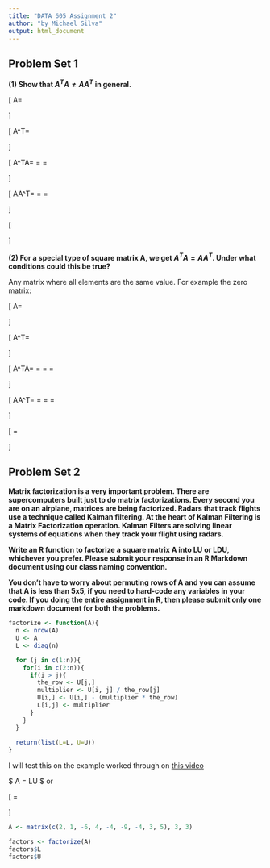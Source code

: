 ```yaml
---
title: "DATA 605 Assignment 2"
author: "by Michael Silva"
output: html_document
---
```


## Problem Set 1

**(1) Show that $A^TA \neq AA^T$ in general.**

\[ A=\begin{bmatrix}
  a & b \\
  c & d
  \end{bmatrix}
\]

\[ A^T=\begin{bmatrix}
  a & c \\
  b & d
  \end{bmatrix}
\]

\[ A^TA=
  \begin{bmatrix}
  a & c \\
  b & d
  \end{bmatrix} \times
  \begin{bmatrix}
  a & b \\
  c & d
  \end{bmatrix} = \begin{bmatrix}
  a \times a + c \times c & c \times a + c \times c \\
  b \times b + d \times d & b \times d + d \times d
  \end{bmatrix} = \begin{bmatrix}
  a^2 + c^2 & ac + c^2 \\
  b^2 + d^2 & bd + d^2
  \end{bmatrix} 
\]

\[ AA^T=\begin{bmatrix}
  a & b \\
  c & d
  \end{bmatrix} \times
  \begin{bmatrix}
  a & c \\
  b & d
  \end{bmatrix} = \begin{bmatrix}
  a \times a + b \times b & a \times c + b \times d \\
  c \times a + d \times d & c \times c + d \times d
  \end{bmatrix} = \begin{bmatrix}
  a^2 + b^2 & ac + bd \\
  ac + d^2 & c^2 + d^2
  \end{bmatrix} 
\]

\[
\begin{bmatrix}
  a^2 + c^2 & ac + c^2 \\
  b^2 + d^2 & bd + d^2
  \end{bmatrix} 
  \neq
  \begin{bmatrix}
  a^2 + b^2 & ac + bd \\
  ac + d^2 & c^2 + d^2
  \end{bmatrix} 
\]

**(2) For a special type of square matrix A, we get $A^TA = AA^T$. Under what conditions could this be true?**

Any matrix where all elements are the same value.  For example the zero matrix:

\[ A=\begin{bmatrix}
  0 & 0 \\
  0 & 0
  \end{bmatrix}
\]

\[ A^T=\begin{bmatrix}
  0 & 0 \\
  0 & 0
  \end{bmatrix}
\]

\[ A^TA=
  \begin{bmatrix}
  0 & 0 \\
  0 & 0
  \end{bmatrix} \times
  \begin{bmatrix}
  0 & 0 \\
  0 & 0
  \end{bmatrix} = \begin{bmatrix}
  0 \times 0 + 0 \times 0 & 0 \times 0 + 0 \times 0 \\
  0 \times 0 + 0 \times 0 & 0 \times 0 + 0 \times 0
  \end{bmatrix} = \begin{bmatrix}
  0 + 0 & 0 + 0 \\
  0 + 0 & 0 + 0
  \end{bmatrix} 
  = \begin{bmatrix}
  0 & 0 \\
  0 & 0
  \end{bmatrix} 
\]

\[ AA^T=
  \begin{bmatrix}
  0 & 0 \\
  0 & 0
  \end{bmatrix} \times
  \begin{bmatrix}
  0 & 0 \\
  0 & 0
  \end{bmatrix} = \begin{bmatrix}
  0 \times 0 + 0 \times 0 & 0 \times 0 + 0 \times 0 \\
  0 \times 0 + 0 \times 0 & 0 \times 0 + 0 \times 0
  \end{bmatrix} = \begin{bmatrix}
  0 + 0 & 0 + 0 \\
  0 + 0 & 0 + 0
  \end{bmatrix} 
  = \begin{bmatrix}
  0 & 0 \\
  0 & 0
  \end{bmatrix} 
\]

\[
\begin{bmatrix}
  0 & 0 \\
  0 & 0
  \end{bmatrix} 
  =
  \begin{bmatrix}
  0 & 0 \\
  0 & 0
  \end{bmatrix} 
\]

## Problem Set 2

**Matrix factorization is a very important problem. There are supercomputers built just to do matrix factorizations. Every second you are on an airplane, matrices are being factorized. Radars that track flights use a technique called Kalman filtering. At the heart of Kalman Filtering is a Matrix Factorization operation. Kalman Filters are solving linear systems of equations when they track your flight using radars.**

**Write an R function to factorize a square matrix A into LU or LDU, whichever you prefer. Please submit your response in an R Markdown document using our class naming convention.**

**You don’t have to worry about permuting rows of A and you can assume that A is less than 5x5, if you need to hard-code any variables in your code. If you doing the entire assignment in R, then please submit only one markdown document for both the problems. **

```r
factorize <- function(A){
  n <- nrow(A)
  U <- A
  L <- diag(n)

  for (j in c(1:n)){
    for(i in c(2:n)){
      if(i > j){
        the_row <- U[j,]
        multiplier <- U[i, j] / the_row[j]
        U[i,] <- U[i,] - (multiplier * the_row)
        L[i,j] <- multiplier
      }
    }
  }
  
  return(list(L=L, U=U))
}
```

I will test this on the example worked through on [this video](https://www.youtube.com/watch?v=UlWcofkUDDU&feature=youtu.be)

$ A = LU $ or

\[ \begin{bmatrix}
  2 & 4 & -4 \\
  1 & -4 & 3\\
  -6 & -9 & 5
  \end{bmatrix} = 
  \begin{bmatrix}
  1 & 0 & 0 \\
  \frac{1}{2} & 1 & 0\\
  -3 & -\frac{1}{2} & 1
  \end{bmatrix} \times
  \begin{bmatrix}
  2 & 4 & -4 \\
  0 & -6 & 5\\
  0 & 0 & -\frac{9}{2}
  \end{bmatrix}
\]

```r
A <- matrix(c(2, 1, -6, 4, -4, -9, -4, 3, 5), 3, 3)

factors <- factorize(A)
factors$L
factors$U
```